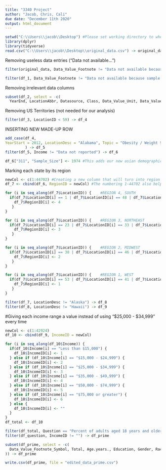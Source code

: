 ---
title: "3340 Project"
author: "Jacob, Chris, Cali"
due date: "December 11th 2020"
output: html_document
---
```{r setup, include=FALSE}
setwd("C:\\Users\\jacob\\Desktop") #Please set working directory to where you have the CDC file
library(dplyr)
library(tidyverse)
read.csv("C:\\Users\\jacob\\Desktop\\original_data.csv") -> original_data #Please set file location to where you have the CDC file
```

Removing useless data entries ("Data not available...")
```{r}
filter(original_data, Data_Value_Footnote != "Data not available because sample size is insufficient.") -> df_1

filter(df_1, Data_Value_Footnote != "Data not available because sample size is insufficient.  If data only missing for the confidence interval, the confidence interval was not calculated.") -> df_2
```


Removing irrelevant data columns
```{r}
subset(df_2, select = -c(
  YearEnd, LocationAbbr, Datasource, Class, Data_Value_Unit, Data_Value_Type, Data_Value_Alt, Data_Value_Footnote,   DataValueTypeID, StratificationCategoryId1, StratificationID1, ClassID, TopicID, QuestionID)) -> df_3
```


Removing US Territories (not needed for our analysis)
```{r}
filter(df_3, LocationID < 59) -> df_4
```


INSERTING NEW MADE-UP ROW
```{r}
add_case(df_4, 
YearStart = 2012, LocationDesc = "Alabama", Topic = "Obesity / Weight Status", Question = "Percent of adults aged 18 years and older who have obesity", Data_Value = 29.999, Data_Value_Footnote_Symbol = "", Low_Confidence_Limit = 23.999, High_Confidence_Limit = 33.499, Sample_Size = 1255, Total = "", Age.years. = "", Education = "", Gender = "", Income = "", Race.Ethnicity = "Asian", GeoLocation = "(32.84057112200048, -86.63186076199969)", LocationID = 1, StratificationCategory1 = "Race/Ethnicity", Stratification1 = "Asian"         
         ) -> df_5
filter(df_5, Income != "Data not reported") -> df_6

df_6["311", "Sample_Size"] <- 1974 #This adds our new asian demographic into income (where 1255 was preiovusly unavailable)

```


Marking each state by its region 
```{r}
newCol <- c(1:44702) #Creating a new column that will turn into region ID
df_7 <- cbind(df_6, RegionID = newCol) #The numbering 1-44702 also helps check for missed rows

for (i in seq_along(df_7$LocationID)) {    #REGION 4, SOUTH
  if(df_7$LocationID[i] == 1 | df_7$LocationID[i] == 48 | df_7$LocationID[i] == 40 | df_7$LocationID[i] == 5 | df_7$LocationID[i] == 22 | df_7$LocationID[i] == 28 | df_7$LocationID[i] == 47 | df_7$LocationID[i] == 21 | df_7$LocationID[i] == 13 | df_7$LocationID[i] == 12 | df_7$LocationID[i] == 37 | df_7$LocationID[i] == 45 | df_7$LocationID[i] == 51 | df_7$LocationID[i] == 54 | df_7$LocationID[i] == 24 | df_7$LocationID[i] == 10 | df_7$LocationID[i] == 11) {
    df_7$RegionID[i] <- 4
   }
}

for (i in seq_along(df_7$LocationID)) {    #REGION 3, NORTHEAST
  if(df_7$LocationID[i] == 23 | df_7$LocationID[i] == 33 | df_7$LocationID[i] == 50 | df_7$LocationID[i] == 25 | df_7$LocationID[i] == 9 | df_7$LocationID[i] == 44 | df_7$LocationID[i] == 36 | df_7$LocationID[i] == 34 | df_7$LocationID[i] == 42) {
    df_7$RegionID[i] <- 3
   }
}

for (i in seq_along(df_7$LocationID)) {    #REGION 2, MIDWEST
  if(df_7$LocationID[i] == 38 | df_7$LocationID[i] == 46 | df_7$LocationID[i] == 31 | df_7$LocationID[i] == 20 | df_7$LocationID[i] == 27 | df_7$LocationID[i] == 19 | df_7$LocationID[i] == 29 | df_7$LocationID[i] == 55 | df_7$LocationID[i] == 17 | df_7$LocationID[i] == 26 | df_7$LocationID[i] == 18 | df_7$LocationID[i] == 39) {
    df_7$RegionID[i] <- 2
   }
}

for (i in seq_along(df_7$LocationID)) {    #REGION 1, WEST
  if(df_7$LocationID[i] == 53 | df_7$LocationID[i] == 41 | df_7$LocationID[i] == 6 | df_7$LocationID[i] == 30 | df_7$LocationID[i] == 16 | df_7$LocationID[i] == 56 | df_7$LocationID[i] == 32 | df_7$LocationID[i] == 49 | df_7$LocationID[i] == 8 | df_7$LocationID[i] == 4 | df_7$LocationID[i] == 35) {
    df_7$RegionID[i] <- 1
   }
}

filter(df_7, LocationDesc != "Alaska") -> df_8
filter(df_8, LocationDesc != "Hawaii") -> df_9
```


#Giving each income range a value instead of using "$25,000 - $34,999" every time
```{r}
newCol <- c(1:42924) 
df_10 <- cbind(df_9, IncomeID = newCol) 

for (i in seq_along(df_10$Income)) {
  if(df_10$Income[i] == "Less than $15,000") {
    df_10$IncomeID[i] <- 1
  } else if (df_10$Income[i] == "$15,000 - $24,999") {
    df_10$IncomeID[i] <- 2
  } else if (df_10$Income[i] == "$25,000 - $34,999") {
    df_10$IncomeID[i] <- 3
  } else if (df_10$Income[i] == "$35,000 - $49,999") {
    df_10$IncomeID[i] <- 4
  } else if (df_10$Income[i] == "$50,000 - $74,999") {
    df_10$IncomeID[i] <- 5
  } else if (df_10$Income[i] == "$75,000 or greater") {
    df_10$IncomeID[i] <- 6
  } else {
    df_10$IncomeID[i] <- ""
  }
}
df_total <- df_10
```

```{r}
filter(df_total, Question == "Percent of adults aged 18 years and older who have obesity") -> df_question
filter(df_question, IncomeID != "") -> df_prime

subset(df_prime, select = -c(
  Data_Value_Footnote_Symbol, Total, Age.years., Education, Gender, Race.Ethnicity, LocationID, Stratification1, StratificationCategory1
)) -> df_prime
```

```{r}
write.csv(df_prime, file = "edited_data_prime.csv")
```